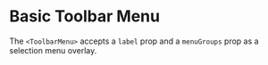 
# Basic Toolbar Menu

The `<ToolbarMenu>` accepts a `label` prop and a `menuGroups` prop as a selection menu overlay.

<BasicToolbarMenu />
